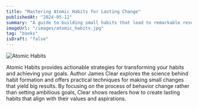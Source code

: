 ```yaml
---
title: "Mastering Atomic Habits for Lasting Change"
publishedAt: "2024-05-12"
summary: "A guide to building small habits that lead to remarkable results."
imageUrl: "/images/atomic_habits.jpg"
tag: "books"
isDraft: "false"
---
```


![Atomic Habits](/images/atomic_habits.jpg)

Atomic Habits provides actionable strategies for transforming your habits and achieving your goals. Author James Clear explores the science behind habit formation and offers practical techniques for making small changes that yield big results. By focusing on the process of behavior change rather than setting ambitious goals, Clear shows readers how to create lasting habits that align with their values and aspirations.
